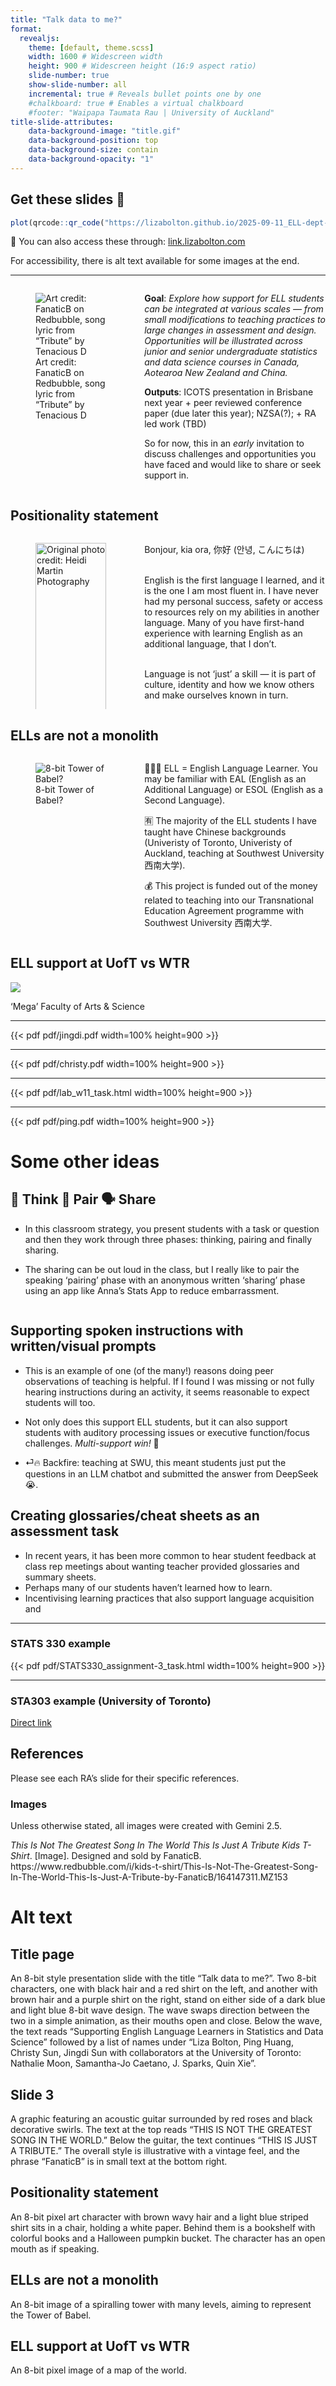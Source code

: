```yaml
---
title: "Talk data to me?"
format:
  revealjs:
    theme: [default, theme.scss]
    width: 1600 # Widescreen width
    height: 900 # Widescreen height (16:9 aspect ratio)
    slide-number: true
    show-slide-number: all
    incremental: true # Reveals bullet points one by one
    #chalkboard: true # Enables a virtual chalkboard
    #footer: "Waipapa Taumata Rau | University of Auckland"
title-slide-attributes: 
    data-background-image: "title.gif"
    data-background-position: top
    data-background-size: contain
    data-background-opacity: "1"
---
```


## Get these slides 📱

```r
plot(qrcode::qr_code("https://lizabolton.github.io/2025-09-11_ELL-dept-symposium/#/title-slide"))
```

🔗 You can also access these through: [link.lizabolton.com](https://link.lizabolton.com/) 

For accessibility, there is alt text available for some images at the end.

---

::: columns

::: {.column width="40%"}
![Art credit: FanaticB on Redbubble, song lyric from "Tribute" by Tenacious D](img/tribute.png)
:::

::: {.column width="60%"}
**Goal**: *Explore how support for ELL students can be integrated at various scales — from small modifications to teaching practices to large changes in assessment and design. Opportunities will be illustrated across junior and senior undergraduate statistics and data science courses in Canada, Aotearoa New Zealand and China.*

**Outputs**: ICOTS presentation in Brisbane next year + peer reviewed conference paper (due later this year); NZSA(?); + RA led work (TBD)

So for now, this in an *early* invitation to discuss challenges and opportunities you have faced and would like to share or seek support in.
:::

:::

## Positionality statement

::: columns

::: {.column width="40%"}
![Original photo credit: Heidi Martin Photography](img/liza8bit.png){width=100%}
:::

::: {.column width="60%"}
Bonjour, kia ora, 你好 (안녕, こんにちは)

<br>
English is the first language I learned, and it is the one I am most fluent in. I have never had my personal success, safety or access to resources rely on my abilities in another language. Many of you have first-hand experience with learning English as an additional language, that I don't.

<br>
Language is not 'just' a skill — it is part of culture, identity and how we know others and make ourselves known in turn.
:::

:::


## ELLs are not a monolith

::: columns

::: {.column width="40%"}
![8-bit Tower of Babel?](img/babel.png)

:::

::: {.column width="60%"}

👩🏻‍🎓 ELL = English Language Learner. You may be familiar with EAL (English as an Additional Language) or ESOL (English as a Second Language).

🈶 The majority of the ELL students I have taught have Chinese backgrounds (Univeristy of Toronto, Univeristy of Auckland, teaching at Southwest University 西南大学).

💰 This project is funded out of the money related to teaching into our Transnational Education Agreement programme with Southwest University 西南大学.

:::

::: 


## ELL support at UofT vs WTR

![](img/map.png){fig-align="center"}

::: {.notes}
'Mega' Faculty of Arts & Science
:::

---

{{< pdf pdf/jingdi.pdf width=100% height=900 >}}

---

{{< pdf pdf/christy.pdf width=100% height=900 >}}

---

{{< pdf pdf/lab_w11_task.html width=100% height=900 >}}

---

{{< pdf pdf/ping.pdf width=100% height=900 >}}


# Some other ideas

## 🤔 Think 👯 Pair 🗣️ Share

- In this classroom strategy, you present students with a task or question and then they work through three phases: thinking, pairing and finally sharing. 

- The sharing can be out loud in the class, but I really like to pair the speaking ‘pairing’ phase with an anonymous written ‘sharing’ phase using an app like Anna’s Stats App to reduce embarrassment. 

::: columns

::: {.column width="50%"}

:::

::: {.column width="50%"}
:::

:::

## Supporting spoken instructions with written/visual prompts

- This is an example of one (of the many!) reasons doing peer observations of teaching is helpful. If I found I was missing or not fully hearing instructions during an activity, it seems reasonable to expect students will too. 

- Not only does this support ELL students, but it can also support students with auditory processing issues or executive function/focus challenges. *Multi-support win!* 🏅 

- ⏎🔥 Backfire: teaching at SWU, this meant students just put the questions in an LLM chatbot and submitted the answer from DeepSeek 😭.

## Creating glossaries/cheat sheets as an assessment task

- In recent years, it has been more common to hear student feedback at class rep meetings about wanting teacher provided glossaries and summary sheets.
- Perhaps many of our students haven't learned how to learn.
- Incentivising learning practices that also support language acquisition and 

---

### STATS 330 example

{{< pdf pdf/STATS330_assignment-3_task.html width=100% height=900 >}}

---

### STA303 example (University of Toronto)

[Direct link](https://sta303-bolton.github.io/sta303-w22-courseguide/knowledge-basket-other.html#linear-mixed-models-study-guide)

## References {visibility="uncounted"}

Please see each RA's slide for their specific references.

### Images
Unless otherwise stated, all images were created with Gemini 2.5.

*This Is Not The Greatest Song In The World This Is Just A Tribute Kids T-Shirt*. [Image]. Designed and sold by FanaticB. https://www.redbubble.com/i/kids-t-shirt/This-Is-Not-The-Greatest-Song-In-The-World-This-Is-Just-A-Tribute-by-FanaticB/164147311.MZ153

# Alt text {visibility="uncounted"}

## Title page {visibility="uncounted"}
An 8-bit style presentation slide with the title "Talk data to me?". Two 8-bit characters, one with black hair and a red shirt on the left, and another with brown hair and a purple shirt on the right, stand on either side of a dark blue and light blue 8-bit wave design. The wave swaps direction between the two in a simple animation, as their mouths open and close. Below the wave, the text reads "Supporting English Language Learners in Statistics and Data Science" followed by a list of names under "Liza Bolton, Ping Huang, Christy Sun, Jingdi Sun with collaborators at the University of Toronto: Nathalie Moon, Samantha-Jo Caetano, J. Sparks, Quin Xie".

## Slide 3 {visibility="uncounted"}

A graphic featuring an acoustic guitar surrounded by red roses and black decorative swirls. The text at the top reads "THIS IS NOT THE GREATEST SONG IN THE WORLD." Below the guitar, the text continues "THIS IS JUST A TRIBUTE." The overall style is illustrative with a vintage feel, and the phrase "FanaticB" is in small text at the bottom right.

## Positionality statement {visibility="uncounted"}

An 8-bit pixel art character with brown wavy hair and a light blue striped shirt sits in a chair, holding a white paper. Behind them is a bookshelf with colorful books and a Halloween pumpkin bucket. The character has an open mouth as if speaking.

## ELLs are not a monolith {visibility="uncounted"}

An 8-bit image of a spiralling tower with many levels, aiming to represent the Tower of Babel.

## ELL support at UofT vs WTR {visibility="uncounted"}

An 8-bit pixel image of a map of the world.
